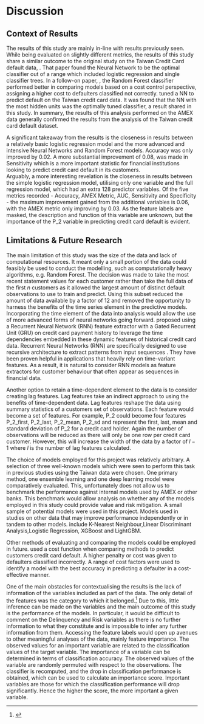 \spacing{1}

# Discussion

## Context of Results

The results of this study are mainly in-line with results previously seen. While being evaluated on slightly different metrics, the results of this study share a similar outcome to the original study on the Taiwan Credit Card default data, \citet{YEH20092473}. That paper found the Neural Network to be the optimal classifier out of a range which included logistic regression and single classifier trees. In a follow-on paper, \citet{Neema2017TheCO}, the Random Forest classifier performed better in comparing models based on a cost control perspective, assigning a higher cost to defaulters classified not correctly. \citet{dnn2} tuned a NN to predict default on the Taiwan credit card data. It was found that the NN with the most hidden units was the optimally tuned classifier, a result shared in this study. In summary, the results of this analysis performed on the AMEX data generally confirmed the results from the analysis of the Taiwan credit card default dataset.

A significant takeaway from the results is the closeness in results between a relatively basic logistic regression model and the more advanced and intensive Neural Networks and Random Forest models. Accuracy was only improved by 0.02. A more substantial improvement of 0.08, was made in Sensitivity which is a more important statistic for financial institutions looking to predict credit card default in its customers.   
Arguably, a more interesting revelation is the closeness in results between the simple logistic regression model, utilising only one variable and the full regression model, which had an extra 128 predictor variables. Of the five metrics recorded - Accuracy, AMEX Metric, AUC, Sensitivity and Specificity - the maximum improvement gained from the additional variables is 0.06, with the AMEX metric only improving by 0.03. As the feature labels are masked, the description and function of this variable are unknown, but the importance of the P_2 variable in
predicting credit card default is evident. 

## Limitations & Future Research  

The main limitation of this study was the size of the data and lack of computational resources. It meant only a small portion of the data could feasibly be used to conduct the modelling, such as computationally heavy algorithms, e.g. Random Forest. The decision was made to take the most recent statement values for each customer rather than take the full data of the first $n$ customers as it allowed the largest amount of distinct default observations to use to train and predict. Using this subset reduced the amount of data available by a factor of 12 and removed the opportunity to harness the benefits of the time series element in the predictive models. Incorporating the time element of the data into analysis would allow the use of more advanced forms of neural networks going forward. \citet{8682212} proposed using a Recurrent Neural Network (RNN) feature extractor with a Gated Recurrent Unit (GRU) on credit card payment history to leverage the time dependencies embedded in these dynamic features of historical credit card data. Recurrent Neural Networks (RNN) are specifically designed to use recursive architecture to extract patterns from input sequences \citep{Goodfellow-et-al-2016}. They have been proven helpful in applications that heavily rely on time-variant features. As a result, it is natural to consider RNN models as feature extractors for customer behaviour that often appear as sequences in financial data.

Another option to retain a time-dependent element to the data is to consider creating lag features. Lag features take an indirect approach to using the benefits of time-dependent data. Lag features reshape the data using summary statistics of a customers set of observations. Each feature would become a set of features. For example, P_2 could become four features P_2_first, P_2_last, P_2_mean, P_2_sd and represent the first, last, mean and standard deviation of P_2 for a credit card holder. Again the number of observations will be reduced as there will only be one row per credit card customer. However, this will increase the width of the data by a factor of $l-1$ where $l$ is the number of lag features calculated.

The choice of models employed for this project was relatively arbitrary. A selection of three well-known models which were seen to perform this task in previous studies using the Taiwan data were chosen. One primary method, one ensemble learning and one deep learning model were comparatively evaluated. This, unfortunately does not allow us to benchmark the performance against internal models used by AMEX or other banks. This benchmark would allow analysis on whether any of the models employed in this study could provide value and risk mitigation. A small sample of potential models were used in this project. Models used in studies on other data that may improve performance independently or in tandem to other models. include K-Nearest Neighbour,Linear Discriminant Analysis,Logistic Regression, XGBoost and LightGBM.  

Other methods of evaluating and comparing the models could be employed in future. \citet{Neema2017TheCO} used a cost function when comparing methods to predict customers credit card default. A higher penalty or cost was given to defaulters classified incorrectly. A range of cost factors were used to identify a model with the best accuracy in predicting a defaulter in a cost-effective manner. 

One of the main obstacles for contextualising the results is the lack of information of the variables included as part of the data. The only detail of the features was the category to which it belonged.[^varstab] Due to this, little inference can be made on the variables and the main outcome of this study is the performance of the models. In particular, it would be difficult to comment on the Delinquency and Risk variables as there is no further information to what they constitute and is impossible to infer any further information from them. Accessing the feature labels would open up avenues to other meaningful analyses of the data, mainly feature importance. The observed values for an important variable are related to the classification values of the target variable. The importance of a variable can be determined in terms of classification accuracy. The observed values of the variable are randomly permuted with respect to the observations. The classifier is recomputed, and the drop in classification performance is obtained, which can be used to calculate an importance score. Important variables are those for which the classification performance will drop significantly. Hence the higher the score, the more important a given variable.



[^varstab]:
\hyperlink{table.1}{Variable Categories table}
